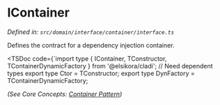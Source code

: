 
# IContainer

*Defined in: `src/domain/interface/container/interface.ts`*

Defines the contract for a dependency injection container.

<TSDoc code={`import type { IContainer, TConstructor, TContainerDynamicFactory } from '@elsikora/cladi'; 
 // Need dependent types
 export type Ctor<T> = TConstructor<T>;
 export type DynFactory<T> = TContainerDynamicFactory<T>;

*(See Core Concepts: [Container Pattern](/core-concepts/container))* 